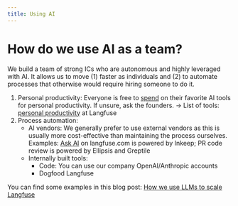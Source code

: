 ```yaml
---
title: Using AI
---
```


# How do we use AI as a team?

We build a team of strong ICs who are autonomous and highly leveraged with AI. It allows us to move (1) faster as individuals and (2) to automate processes that otherwise would require hiring someone to do it.

1. Personal productivity: Everyone is free to [spend](/handbook/working-at-langfuse/spending-money) on their favorite AI tools for personal productivity. If unsure, ask the founders. → List of tools: [personal productivity](/handbook/working-at-langfuse/how-we-work/personal-productivity) at Langfuse
2. Process automation:
   - AI vendors: We generally prefer to use external vendors as this is usually more cost-effective than maintaining the process ourselves. Examples: [Ask AI](/ask-ai) on langfuse.com is powered by Inkeep; PR code review is powered by Ellipsis and Greptile
   - Internally built tools:
     - Code: You can use our company OpenAI/Anthropic accounts
     - Dogfood Langfuse

You can find some examples in this blog post: [How we use LLMs to scale Langfuse](/blog/2025-04-24-how-we-use-llms-to-scale-langfuse)
